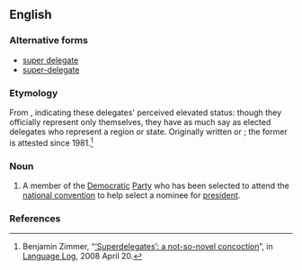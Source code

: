 {{also|super-delegate|super delegate}}
==English==
{{wikipedia}}

===Alternative forms===
* [[super delegate]]
* [[super-delegate]]

===Etymology===
From {{prefix|super|delegate|lang=en}}, indicating these delegates' perceived elevated status: though they officially represent only themselves, they have as much say as elected delegates who represent a region or state. Originally written {{m|en|super-delegate}} or {{m|en|super delegate}}; the former is attested since 1981.<ref name="Language_Log_63">Benjamin Zimmer, “[http://languagelog.ldc.upenn.edu/nll/?p=63 ‘Superdelegates’: a not-so-novel concoction]”, in [[wikipedia:Language Log|Language Log]], 2008 April 20.</ref>

===Noun===
{{en-noun}}

# {{lb|en|US|politics}} A member of the [[Democratic]] [[political party|Party]] who has been selected to attend the [[national convention]] to help select a nominee for [[president]].

===References===
<references/>